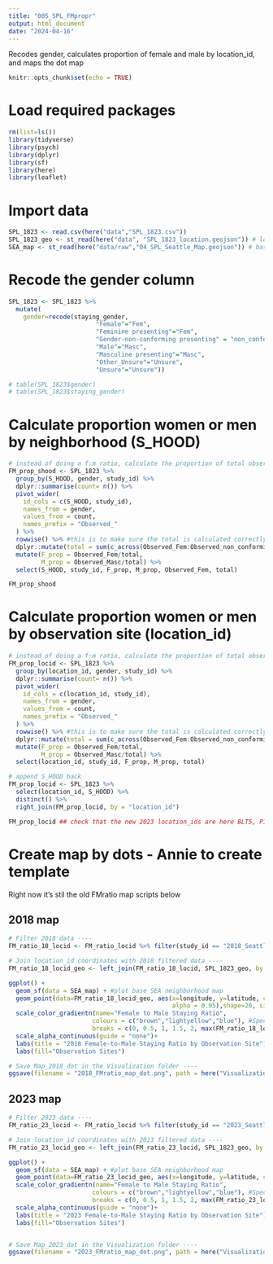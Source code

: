 ```yaml
---
title: "005_SPL_FMpropr"
output: html_document
date: "2024-04-16"
---
```


Recodes gender, calculates proportion of female and male by location_id, and maps the dot map

```r
knitr::opts_chunk$set(echo = TRUE)
```

# Load required packages
```r
rm(list=ls())
library(tidyverse)
library(psych)
library(dplyr)
library(sf)
library(here)
library(leaflet)
```

# Import data
```r
SPL_1823 <- read.csv(here("data","SPL_1823.csv"))
SPL_1823_geo <- st_read(here("data", "SPL_1823_location.geojson")) # location_id shapefiles and lat/long coordinates
SEA_map <- st_read(here("data/raw","04_SPL_Seattle_Map.geojson")) # base SEA neighborhood map
```

# Recode the gender column 
```r
SPL_1823 <- SPL_1823 %>%
  mutate(
    gender=recode(staying_gender,
                        "Female"="Fem",
                        "Feminine presenting"="Fem",
                        "Gender-non-conforming presenting" = "non_conforming",
                        "Male"="Masc",
                        "Masculine presenting"="Masc",
                        "Other_Unsure"="Unsure",
                        "Unsure"="Unsure"))

# table(SPL_1823$gender)
# table(SPL_1823$staying_gender)
```

# Calculate proportion women or men by neighborhood (S_HOOD)
```r
# instead of doing a f:m ratio, calculate the proportion of total observed that are women/men
FM_prop_shood <- SPL_1823 %>%
  group_by(S_HOOD, gender, study_id) %>%
  dplyr::summarise(count= n()) %>%
  pivot_wider(
    id_cols = c(S_HOOD, study_id),
    names_from = gender,
    values_from = count,
    names_prefix = "Observed_"
  ) %>%
  rowwise() %>% #this is to make sure the total is calculated correctly in the next line
  dplyr::mutate(total = sum(c_across(Observed_Fem:Observed_non_conforming), na.rm=T)) %>% #calculate total observed
  mutate(F_prop = Observed_Fem/total,
         M_prop = Observed_Masc/total) %>%
  select(S_HOOD, study_id, F_prop, M_prop, Observed_Fem, total)

FM_prop_shood
```

# Calculate proportion women or men by observation site (location_id)

```r
# instead of doing a f:m ratio, calculate the proportion of total observed that are women/men
FM_prop_locid <- SPL_1823 %>%
  group_by(location_id, gender, study_id) %>%
  dplyr::summarise(count= n()) %>%
  pivot_wider(
    id_cols = c(location_id, study_id),
    names_from = gender,
    values_from = count,
    names_prefix = "Observed_"
  ) %>%
  rowwise() %>% #this is to make sure the total is calculated correctly in the next line
  dplyr::mutate(total = sum(c_across(Observed_Fem:Observed_non_conforming), na.rm=T)) %>% #calculate total observed
  mutate(F_prop = Observed_Fem/total,
         M_prop = Observed_Masc/total) %>%
  select(location_id, study_id, F_prop, M_prop, total)

# append S_HOOD back
FM_prop_locid <- SPL_1823 %>%
  select(location_id, S_HOOD) %>%
  distinct() %>%
  right_join(FM_prop_locid, by = "location_id")

FM_prop_locid ## check that the new 2023 location_ids are here BLT5, PIK5, BLV3, PIK6, HPT1, PIO21, PIO20, HPT2, CAP5, COM5, COM6, COM7, COM8, FHT5 - yep!
```

# Create map by dots - Annie to create template

Right now it's stil the old FMratio map scripts below

## 2018 map
```r
# Filter 2018 data ----
FM_ratio_18_locid <- FM_ratio_locid %>% filter(study_id == "2018_Seattle_Citywide")

# Join location_id coordinates with 2018 filtered data ----
FM_ratio_18_locid_geo <- left_join(FM_ratio_18_locid, SPL_1823_geo, by = "location_id")

ggplot() +
  geom_sf(data = SEA_map) + #plot base SEA neighborhood map
  geom_point(data=FM_ratio_18_locid_geo, aes(x=longitude, y=latitude, color = FM_ratio, 
                                             alpha = 0.95),shape=20, size=4) + # add points
  scale_color_gradientn(name="Female to Male Staying Ratio",
                       colours = c("brown","lightyellow","blue"), #Specify the colors for each end 
                       breaks = c(0, 0.5, 1, 1.5, 2, max(FM_ratio_18_locid_geo$FM_ratio))) + #Create the breaks
  scale_alpha_continuous(guide = "none")+
  labs(title = "2018 Female-to-Male Staying Ratio by Observation Site") +
  labs(fill="Observation Sites")

# Save Map_2018_dot in the Visualization folder ----
ggsave(filename = "2018_FMratio_map_dot.png", path = here("Visualization"), bg="white", width = 7, height = 7)
```

## 2023 map
```r
# Filter 2023 data ----
FM_ratio_23_locid <- FM_ratio_locid %>% filter(study_id == "2023_Seattle_Citywide")

# Join location_id coordinates with 2023 filtered data ----
FM_ratio_23_locid_geo <- left_join(FM_ratio_23_locid, SPL_1823_geo, by = "location_id")

ggplot() +
  geom_sf(data = SEA_map) + #plot base SEA neighborhood map
  geom_point(data=FM_ratio_23_locid_geo, aes(x=longitude, y=latitude, color = FM_ratio, alpha = 0.9),shape=20, size=4) + # add points
  scale_color_gradientn(name="Female to Male Staying Ratio",
                       colours = c("brown","lightyellow","blue"), #Specify the colors for each end 
                       breaks = c(0, 0.5, 1, 1.5, 2, max(FM_ratio_23_locid_geo$FM_ratio))) + #Create the breaks
  scale_alpha_continuous(guide = "none")+
  labs(title = "2023 Female-to-Male Staying Ratio by Observation Site") +
  labs(fill="Observation Sites")


# Save Map_2023_dot in the Visualization folder ----
ggsave(filename = "2023_FMratio_map_dot.png", path = here("Visualization"), bg="white", width = 7, height = 7)

```
